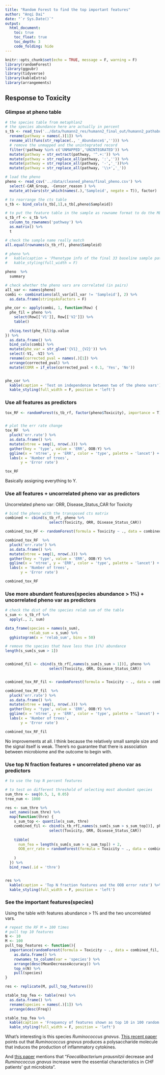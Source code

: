 ```yaml
---
title: "Random Forest to find the top important features"
author: "Anqi Dai"
date: "`r Sys.Date()`"
output:
  html_document:
    toc: true
    toc_float: true
    toc_depth: 3 
    code_folding: hide
---
```


```r
knitr::opts_chunk$set(echo = TRUE, message = F, warning = F)
library(randomForest)
library(ggpubr)
library(tidyverse)
library(kableExtra)
library(arrangements)
```

## Response to Toxicity

### Glimpse at pheno table

```r
# the species table from metaphlan2
# the species abundance here are actually in percent
s_tb <- read_tsv('../data/humann2_res/humann2_final_out/humann2_pathabundance_cpm_unstratified.tsv') %>% 
  rename(pathway = names(.)[1]) %>% 
  rename_all(funs(str_replace(., '_Abundance$',''))) %>% 
  # remove the unmapped and the unintegrated record
  filter(!pathway %in% c('UNMAPPED','UNINTEGRATED')) %>% 
  mutate(pathway = str_extract(pathway, '^.+:')) %>% 
  mutate(pathway = str_replace_all(pathway, ':','')) %>% 
  mutate(pathway = str_replace_all(pathway, '-','_'))%>% 
  mutate(pathway = str_replace_all(pathway, '\\+','_'))

# load the pheno
pheno <- read_csv('../data/cleaned_pheno/final_pheno.csv') %>% 
  select(-CAR_Group, -Censor_reason ) %>% 
  mutate_at(vars(str_which(names(.),'Sampleid', negate = T)), factor)

# to rearrange the cts table 
s_tb <- bind_cols(s_tb[,1],s_tb[,pheno$Sampleid]) 

# to put the feature table in the sample as rowname format to do the ML 
s_tb_rf <- s_tb %>% 
  column_to_rownames('pathway') %>% 
  as.matrix() %>% 
  t

# check the sample name really match
all.equal(rownames(s_tb_rf), pheno$Sampleid)

# pheno %>% 
#   kable(caption = 'Phenotype info of the final 33 baseline sample patients') %>% 
#   kable_styling(full_width = F)

pheno  %>% 
  summary 
```

```r
# check whether the pheno vars are correlated (in pairs)
all_var <- names(pheno)
combi <- combinations(all_var[all_var != 'Sampleid'], 2) %>% 
  as.data.frame(stringsAsFactors = F)

phe_cor <- apply(combi, 1, function(Row) {
  phe_fil = pheno %>% 
    select(Row[['V1']], Row[['V2']]) %>% 
    table()
  
  chisq.test(phe_fil)$p.value
}) %>% 
  as.data.frame() %>% 
  bind_cols(combi) %>% 
  mutate(phe_var = str_glue('{V1}__{V2}')) %>% 
  select(-V1, -V2) %>% 
  rename(corrected_pval = names(.)[1]) %>% 
  arrange(corrected_pval) %>% 
  mutate(CORR = if_else(corrected_pval < 0.1, 'Yes', 'No'))


phe_cor %>% 
  kable(caption = 'Test on independence between two of the pheno vars') %>% 
  kable_styling(full_width = F, position = 'left')
```



### Use all features as predictors

```r
tox_RF <- randomForest(s_tb_rf, factor(pheno$Toxicity), importance = T)


# plot the err rate change
tox_RF  %>% 
  pluck('err.rate') %>% 
  as.data.frame() %>% 
  mutate(ntree = seq(1, nrow(.))) %>% 
  gather(key = 'type', value = 'ERR', OOB:Y) %>% 
  ggline(x = 'ntree', y = 'ERR', color = 'type', palette = 'lancet') +
  labs(x = 'Number of trees', 
       y = 'Error rate')

tox_RF
```

Basically assigning everything to Y. 

### Use all features + uncorrelated pheno var as predictors

Uncorrelated pheno var: ORR, Disease_Status_CAR for Toxicity

```r
# bind the pheno with the transposed cts matrix
combined <- cbind(s_tb_rf, pheno %>% 
                    select(Toxicity, ORR, Disease_Status_CAR)) 

combined_tox_RF <- randomForest(formula = Toxicity ~ ., data = combined,  importance = T )  

combined_tox_RF  %>% 
  pluck('err.rate') %>% 
  as.data.frame() %>% 
  mutate(ntree = seq(1, nrow(.))) %>% 
  gather(key = 'type', value = 'ERR', OOB:Y) %>% 
  ggline(x = 'ntree', y = 'ERR', color = 'type', palette = 'lancet') +
  labs(x = 'Number of trees', 
       y = 'Error rate')

combined_tox_RF
```


### Use more abundant features(species abundance > 1%) + uncorrelated pheno var as predictors

```r
# check the dist of the species relab sum of the table
s_sum <- s_tb_rf %>% 
  apply(., 2, sum)

data_frame(species = names(s_sum),
           relab_sum = s_sum) %>% 
  gghistogram(x = 'relab_sum', bins = 50)

# remove the species that have less than 1(%) abundance 
length(s_sum[s_sum > 1]) 


combined_fil <- cbind(s_tb_rf[,names(s_sum[s_sum > 1])], pheno %>% 
                    select(Toxicity, ORR, Disease_Status_CAR)) 


combined_tox_RF_fil <- randomForest(formula = Toxicity ~ ., data = combined_fil,  importance = T , ntree = 1000 )  

combined_tox_RF_fil  %>% 
  pluck('err.rate') %>% 
  as.data.frame() %>% 
  mutate(ntree = seq(1, nrow(.))) %>% 
  gather(key = 'type', value = 'ERR', OOB:Y) %>% 
  ggline(x = 'ntree', y = 'ERR', color = 'type', palette = 'lancet') +
  labs(x = 'Number of trees', 
       y = 'Error rate')

combined_tox_RF_fil
```

No improvements at all. I think because the relatively small sample size and the signal itself is weak. There's no guarantee that there is association between microbiome and the outcome to begin with. 

### Use top N fraction features + uncorrelated pheno var as predictors


```r
# to use the top N percent features

# to test on different threshold of selecting most abundant species
sum_thre <- seq(0.5, 1, 0.05)
tree_num <- 1000

res <- sum_thre %>% 
  set_names(sum_thre) %>% 
  map(function(thre) {
    s_sum_top <- quantile(s_sum, thre)
    combined_fil <- cbind(s_tb_rf[,names(s_sum[s_sum > s_sum_top])], pheno %>% 
                    select(Toxicity, ORR, Disease_Status_CAR)) 
    
    tibble(
      num_fea = length(s_sum[s_sum > s_sum_top]) + 2,
      OOB_err_rate = randomForest(formula = Toxicity ~ ., data = combined_fil,  importance = T , ntree = tree_num )[['err.rate']][tree_num, 1]
      
    ) 
  }) %>% 
  bind_rows(.id = 'thre')


res %>% 
  kable(caption = 'Top N fraction features and the OOB error rate') %>% 
  kable_styling(full_width = F, position = 'left')
```


### See the important features(species)

Using the table with features abundance > 1% and the two uncorrelated vars. 

```r
# repeat the RF M = 100 times
# pull top 10 features
N <- 10 
M <- 100 
pull_top_features <- function(){
  importance(randomForest(formula = Toxicity ~ ., data = combined_fil,  importance = T ) , type=1, scale = F) %>% 
    as.data.frame() %>% 
    rownames_to_column(var = 'species') %>% 
    arrange(desc(MeanDecreaseAccuracy)) %>% 
    top_n(N) %>% 
    pull(species)
}

res <- replicate(M, pull_top_features())

stable_top_fea <- table(res) %>% 
  as.data.frame() %>% 
  rename(species = names(.)[1]) %>% 
  arrange(desc(Freq))

stable_top_fea %>% 
  kable(caption = 'Frequency of features shown as top 10 in 100 random forest runs') %>% 
  kable_styling(full_width = F, position = 'left')

```


What's interesting is this species *Ruminococcus gnavus*. [This recent paper](https://www.pnas.org/content/116/26/12672) points out that *Ruminococcus gnavus* produces a polysaccharide molecule that induces the production of inflammatory cytokines.

And [this paper](https://www.ncbi.nlm.nih.gov/pubmed/29330424) mentions that "*Faecalibacterium prausnitzii* decrease and *Ruminococcus gnavus* increase were the essential characteristics in CHF patients' gut microbiota".
